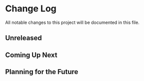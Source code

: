 
# Change Log
All notable changes to this project will be documented in this file.

## Unreleased 


## Coming Up Next


## Planning for the Future
